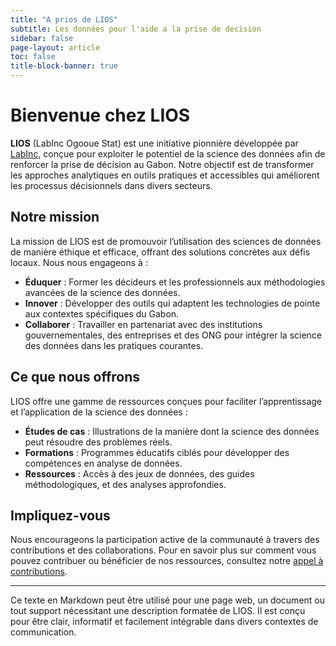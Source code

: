 ```yaml
---
title: "A prios de LIOS"
subtitle: Les données pour l'aide a la prise de decision
sidebar: false
page-layout: article
toc: false
title-block-banner: true
---
```


# Bienvenue chez LIOS

**LIOS** (LabInc Ogooue Stat) est une initiative pionnière développée par [LabInc](https://labinc.org/), conçue pour exploiter le potentiel de la science des données afin de renforcer la prise de décision au Gabon. Notre objectif est de transformer les approches analytiques en outils pratiques et accessibles qui améliorent les processus décisionnels dans divers secteurs.

## Notre mission

La mission de LIOS est de promouvoir l'utilisation des sciences de données de manière éthique et efficace, offrant des solutions concrètes aux défis locaux. Nous nous engageons à :

-   **Éduquer** : Former les décideurs et les professionnels aux méthodologies avancées de la science des données.
-   **Innover** : Développer des outils qui adaptent les technologies de pointe aux contextes spécifiques du Gabon.
-   **Collaborer** : Travailler en partenariat avec des institutions gouvernementales, des entreprises et des ONG pour intégrer la science des données dans les pratiques courantes.

## Ce que nous offrons

LIOS offre une gamme de ressources conçues pour faciliter l'apprentissage et l'application de la science des données :

-   **Études de cas** : Illustrations de la manière dont la science des données peut résoudre des problèmes réels.
-   **Formations** : Programmes éducatifs ciblés pour développer des compétences en analyse de données.
-   **Ressources** : Accès à des jeux de données, des guides méthodologiques, et des analyses approfondies.

## Impliquez-vous

Nous encourageons la participation active de la communauté à travers des contributions et des collaborations. Pour en savoir plus sur comment vous pouvez contribuer ou bénéficier de nos ressources, consultez notre [appel à contributions](contributor-docs/call-for-contributions.qmd).

------------------------------------------------------------------------

Ce texte en Markdown peut être utilisé pour une page web, un document ou tout support nécessitant une description formatée de LIOS. Il est conçu pour être clair, informatif et facilement intégrable dans divers contextes de communication.
